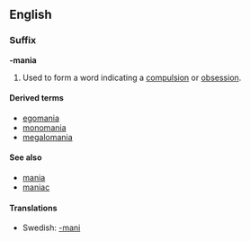 ==English==

===Suffix===
'''-mania'''

#Used to form a word indicating a [[compulsion]] or [[obsession]].

====Derived terms====
*[[egomania]]
*[[monomania]]
*[[megalomania]]

====See also====
*[[mania]]
*[[maniac]]

====Translations====
*Swedish: [[-mani]]